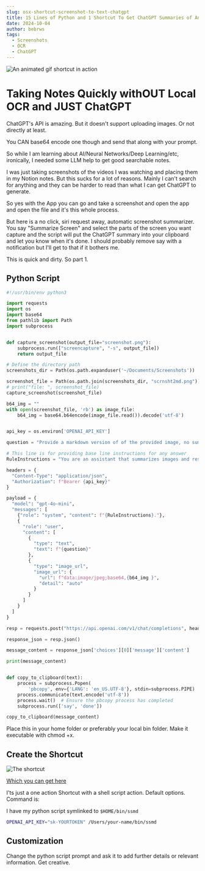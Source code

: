 ```yaml
---
slug: osx-shortcut-screenshot-to-text-chatgpt
title: 15 Lines of Python and 1 Shortcut To Get ChatGPT Summaries of Anything
date: 2024-10-04
author: bebrws
tags:
  - Screenshots
  - OCR
  - ChatGPT
---
```


![An animated gif shortcut in action](/static/summarize.mov.gif)

# Taking Notes Quickly withOUT Local OCR and JUST ChatGPT

ChatGPT's API is amazing. But it doesn't support uploading images.
Or not directly at least. 

You CAN base64 encode one though and send that along with your prompt.

So while I am learning about AI/Neural Networks/Deep Learning/etc, ironically, I needed some LLM help to get good searchable notes.

I was just taking screenshots of the videos I was watching and placing them in my Notion notes. But this sucks for a lot of reasons. Mainly I can't search for anything and they can be harder to read than what I can get ChatGPT to generate.

So yes with the App you can go and take a screenshot and open the app and open the file and it's this whole process.

But here is a no click, siri request away, automatic screenshot summarizer. 
You say "Summarize Screen" and select the parts of the screen you want capture and the script will put the ChatGPT summary into your clipboard and let you know when it's done.
I should probably remove say with a notification but I'll get to that if it bothers me.

This is quick and dirty. So part 1.

## Python Script

```python
#!/usr/bin/env python3

import requests
import os
import base64
from pathlib import Path
import subprocess


def capture_screenshot(output_file="screenshot.png"):
    subprocess.run(["screencapture", "-s", output_file])
    return output_file

# Define the directory path
screenshots_dir = Path(os.path.expanduser('~/Documents/Screenshots'))

screenshot_file = Path(os.path.join(screenshots_dir, "scrnsht2md.png"))
# print("file: ", screenshot_file)
capture_screenshot(screenshot_file)

b64_img = ""
with open(screenshot_file, 'rb') as image_file:
    b64_img = base64.b64encode(image_file.read()).decode('utf-8')


api_key = os.environ['OPENAI_API_KEY']

question = "Provide a markdown version of of the provided image, no summary is necessary, just try to represent the text in the image with markdown as accurately as possible"

# This line is for providing base line instructions for any answer
RuleInstructions = "You are an assistant that summarizes images and responds in markdown without the three tick marks that signify markdown. Just the inner markdown content"

headers = {
  "Content-Type": "application/json",
  "Authorization": f"Bearer {api_key}"
}

payload = {
  "model": "gpt-4o-mini",
  "messages": [
    {"role": "system", "content": f"{RuleInstructions}."},
    {
      "role": "user",
      "content": [
        {
          "type": "text",
          "text": f"{question}"
        },
        {
          "type": "image_url",
          "image_url": {
            "url": f"data:image/jpeg;base64,{b64_img }",
            "detail": "auto"
          }
        }
      ]
    }
  ]
}

resp = requests.post("https://api.openai.com/v1/chat/completions", headers=headers, json=payload)

response_json = resp.json()

message_content = response_json['choices'][0]['message']['content']

print(message_content)


def copy_to_clipboard(text):
    process = subprocess.Popen(
        'pbcopy', env={'LANG': 'en_US.UTF-8'}, stdin=subprocess.PIPE)
    process.communicate(text.encode('utf-8'))
    process.wait()  # Ensure the pbcopy process has completed
    subprocess.run(['say', 'done'])

copy_to_clipboard(message_content)
```

Place this in your home folder or preferably your local bin folder. Make it executable with chmod +x.

## Create the Shortcut

![The shortcut](/static/shortcut.png)

[Which you can get here](https://www.icloud.com/shortcuts/109129b1d48b47e38718b1b102a383d1)

I'ts just a one action Shortcut with a shell script action. Default options. Command is:

I have my python script symlinked to `$HOME/bin/ssmd`  

```bash
OPENAI_API_KEY="sk-YOURTOKEN" /Users/your-name/bin/ssmd
```

## Customization

Change the python script prompt and ask it to add further details or relevant information.
Get creative.
